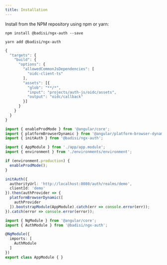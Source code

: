 ```yaml
---
title: Installation
---
```


Install from the NPM repository using npm or yarn:

```shell
npm install @badisi/ngx-auth --save
```

```shell
yarn add @badisi/ngx-auth
```


```js title="angular.json" {5-7,9-11}
{
  "targets": {
    "build": {
      "options": {
        "allowedCommonJsDependencies": [
          "oidc-client-ts"
        ],
        "assets": [{
          "glob": "**/*",
          "input": "projects/auth-js/oidc/assets",
          "output": "oidc/callback"
        }]
      }
    }
  }
}
```


```ts title="main.ts" {3,12-19}
import { enableProdMode } from '@angular/core';
import { platformBrowserDynamic } from '@angular/platform-browser-dynamic';
import { initAuth } from '@badisi/ngx-auth';

import { AppModule } from './app/app.module';
import { environment } from './environments/environment';

if (environment.production) {
  enableProdMode();
}

initAuth({
  authorityUrl: 'http://localhost:8080/auth/realms/demo',
  clientId: 'demo'
}).then(authProvider => {
  platformBrowserDynamic([
    authProvider
  ]).bootstrapModule(AppModule).catch(err => console.error(err));
}).catch(error => console.error(error));
```



```ts title="app.module.ts" {2,6}
import { NgModule } from '@angular/core';
import { AuthModule } from '@badisi/ngx-auth';

@NgModule({
  imports: [
    AuthModule
  ]
})
export class AppModule { }
```
